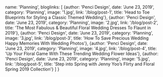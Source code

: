
  name: 'Planning',
  bloglinks: [
  {author: 'Penci Design', date: 'June 23, 2019', category: 'Planning', image: '1.jpg', link: '/blog/post-1', title: 'Head to Toe Blueprints for Styling a Classic Themed Wedding'},
  {author: 'Penci Design', date: 'June 23, 2019', category: 'Planning', image: '2.jpg', link: '/blog/post-2', title: 'The Most Fabulous & Beautiful Floral Wedding Dresses To Flaunt in 2019'},
  {author: 'Penci Design', date: 'June 23, 2019', category: 'Planning', image: '3.jpg', link: '/blog/post-3', title: 'How To Save Precious Wedding Happy Memories With Wedding Photos'},
  {author: 'Penci Design', date: 'June 23, 2019', category: 'Planning', image: '4.jpg', link: '/blog/post-4', title: 'Up Your Floral Game With These Trending Wedding Flower Ideas'},
  {author: 'Penci Design', date: 'June 23, 2019', category: 'Planning', image: '5.jpg', link: '/blog/post-5', title: 'Step into Spring with Jenny Yoo’s Flirty and Floral Spring 2019 Collection'}
]
}

